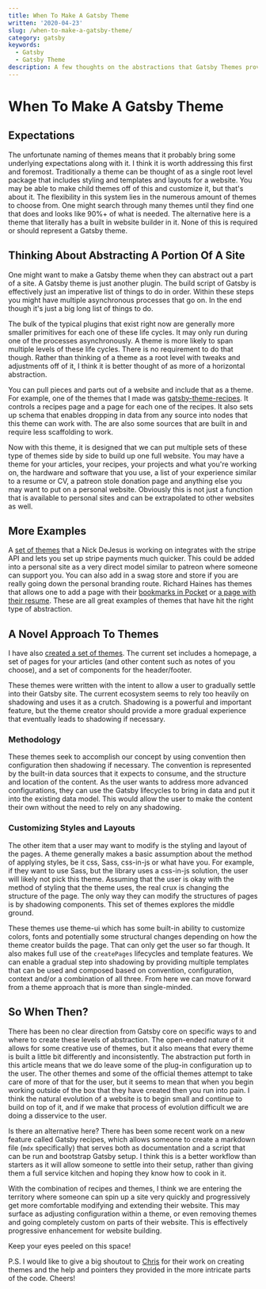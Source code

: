 ```yaml
---
title: When To Make A Gatsby Theme
written: '2020-04-23'
slug: /when-to-make-a-gatsby-theme/
category: gatsby
keywords:
  - Gatsby
  - Gatsby Theme
description: A few thoughts on the abstractions that Gatsby Themes provide.
---
```


# When To Make A Gatsby Theme

## Expectations

The unfortunate naming of themes means that it probably bring some underlying expectations along with it. I think it is worth addressing this first and foremost. Traditionally a theme can be thought of as a single root level package that includes styling and templates and layouts for a website. You may be able to make child themes off of this and customize it, but that's about it. The flexibility in this system lies in the numerous amount of themes to choose from. One might search through many themes until they find one that does and looks like 90%+ of what is needed. The alternative here is a theme that literally has a built in website builder in it. None of this is required or should represent a Gatsby theme.

## Thinking About Abstracting A Portion Of A Site

One might want to make a Gatsby theme when they can abstract out a part of a site. A Gatsby theme is just another plugin. The build script of Gatsby is effectively just an imperative list of things to do in order. Within these steps you might have multiple asynchronous processes that go on. In the end though it's just a big long list of things to do.

The bulk of the typical plugins that exist right now are generally more smaller primitives for each one of these life cycles. It may only run during one of the processes asynchronously. A theme is more likely to span multiple levels of these life cycles. There is no requirement to do that though. Rather than thinking of a theme as a root level with tweaks and adjustments off of it, I think it is better thought of as more of a horizontal abstraction.

You can pull pieces and parts out of a website and include that as a theme. For example, one of the themes that I made was [gatsby-theme-recipes](https://github.com/jbolda/gatsby-theme-recipes). It controls a recipes page and a page for each one of the recipes. It also sets up schema that enables dropping in data from any source into nodes that this theme can work with. The are also some sources that are built in and require less scaffolding to work.

Now with this theme, it is designed that we can put multiple sets of these type of themes side by side to build up one full website. You may have a theme for your articles, your recipes, your projects and what you're working on, the hardware and software that you use, a list of your experience similar to a resume or CV, a patreon stole donation page and anything else you may want to put on a personal website. Obviously this is not just a function that is available to personal sites and can be extrapolated to other websites as well.

## More Examples

A [set of themes](https://github.com/dayhaysoos/gatsby-theme-stripe) that a Nick DeJesus is working on integrates with the stripe API and lets you set up stripe payments much quicker. This could be added into a personal site as a very direct model similar to patreon where someone can support you. You can also add in a swag store and store if you are really going down the personal branding route. Richard Haines has themes that allows one to add a page with their [bookmarks in Pocket](https://github.com/molebox/gatsby-theme-pocket) or [a page with their resume](https://github.com/molebox/gatsby-theme-dev-resume). These are all great examples of themes that have hit the right type of abstraction.

## A Novel Approach To Themes

I have also [created a set of themes](https://github.com/jbolda/gatsby-theme). The current set includes a homepage, a set of pages for your articles (and other content such as notes of you choose), and a set of components for the header/footer.

These themes were written with the intent to allow a user to gradually settle into their Gatsby site. The current ecosystem seems to rely too heavily on shadowing and uses it as a crutch. Shadowing is a powerful and important feature, but the theme creator should provide a more gradual experience that eventually leads to shadowing if necessary.

### Methodology

These themes seek to accomplish our concept by using convention then configuration then shadowing if necessary. The convention is represented by the built-in data sources that it expects to consume, and the structure and location of the content. As the user wants to address more advanced configurations, they can use the Gatsby lifecycles to bring in data and put it into the existing data model. This would allow the user to make the content their own without the need to rely on any shadowing.

### Customizing Styles and Layouts

The other item that a user may want to modify is the styling and layout of the pages. A theme generally makes a basic assumption about the method of applying styles, be it css, Sass, css-in-js or what have you. For example, if they want to use Sass, but the library uses a css-in-js solution, the user will likely not pick this theme. Assuming that the user is okay with the method of styling that the theme uses, the real crux is changing the structure of the page. The only way they can modify the structures of pages is by shadowing components. This set of themes explores the middle ground.

These themes use theme-ui which has some built-in ability to customize colors, fonts and potentially some structural changes depending on how the theme creator builds the page. That can only get the user so far though. It also makes full use of the `createPages` lifecycles and template features. We can enable a gradual step into shadowing by providing multiple templates that can be used and composed based on convention, configuration, context and/or a combination of all three. From here we can move forward from a theme approach that is more than single-minded.

## So When Then?

There has been no clear direction from Gatsby core on specific ways to and where to create these levels of abstraction. The open-ended nature of it allows for some creative use of themes, but it also means that every theme is built a little bit differently and inconsistently. The abstraction put forth in this article means that we do leave some of the plug-in configuration up to the user. The other themes and some of the official themes attempt to take care of more of that for the user, but it seems to mean that when you begin working outside of the box that they have created then you run into pain. I think the natural evolution of a website is to begin small and continue to build on top of it, and if we make that process of evolution difficult we are doing a disservice to the user.

Is there an alternative here? There has been some recent work on a new feature called Gatsby recipes, which allows someone to create a markdown file (`mdx` specifically) that serves both as documentation and a script that can be run and bootstrap Gatsby setup. I think this is a better workflow than starters as it will allow someone to settle into their setup, rather than giving them a full service kitchen and hoping they know how to cook in it.

With the combination of recipes and themes, I think we are entering the territory where someone can spin up a site very quickly and progressively get more comfortable modifying and extending their website. This may surface as adjusting configuration within a theme, or even removing themes and going completely custom on parts of their website. This is effectively progressive enhancement for website building.

Keep your eyes peeled on this space!

P.S. I would like to give a big shoutout to [Chris](https://www.christopherbiscardi.com/) for their work on creating themes and the help and pointers they provided in the more intricate parts of the code. Cheers!
